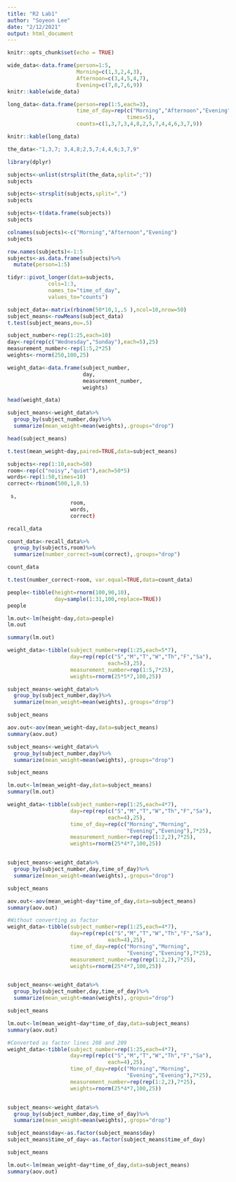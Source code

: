 ```yaml
---
title: "R2 Lab1"
author: "Soyeon Lee"
date: "2/12/2021"
output: html_document
---
```


```r
knitr::opts_chunk$set(echo = TRUE)
```

```r
wide_data<-data.frame(person=1:5,
                      Morning=c(1,3,2,4,3),
                      Afternoon=c(3,4,5,4,7),
                      Evening=c(7,8,7,6,9))
knitr::kable(wide_data)
```
```r
long_data<-data.frame(person=rep(1:5,each=3),
                      time_of_day=rep(c("Morning","Afternoon","Evening"),
                                      times=5),
                      counts=c(1,3,7,3,4,8,2,5,7,4,4,6,3,7,9))

knitr::kable(long_data)
```
```r
the_data<-"1,3,7; 3,4,8;2,5,7;4,4,6;3,7,9"

library(dplyr)

subjects<-unlist(strsplit(the_data,split=";"))
subjects

subjects<-strsplit(subjects,split=",")
subjects

subjects<-t(data.frame(subjects))
subjects

colnames(subjects)<-c("Morning","Afternoon","Evening")
subjects

row.names(subjects)<-1:5
subjects<-as.data.frame(subjects)%>% 
  mutate(person=1:5)

```
 
```r
tidyr::pivot_longer(data=subjects,
             cols=1:3,
             names_to="time_of_day",
             values_to="counts")
```
```r
subject_data<-matrix(rbinom(50*10,1,.5 ),ncol=10,nrow=50)
subject_means<-rowMeans(subject_data)
t.test(subject_means,mu=.5)
```
```r
subject_number<-rep(1:25,each=10)
day<-rep(rep(c("Wednesday","Sunday"),each=5),25)
measurement_number<-rep(1:5,2*25)
weights<-rnorm(250,100,25)

weight_data<-data.frame(subject_number,
                        day,
                        measurement_number,
                        weights)

head(weight_data)
```
```r
subject_means<-weight_data%>%
  group_by(subject_number,day)%>%
  summarize(mean_weight=mean(weights),.groups="drop")

head(subject_means)
```
```r
t.test(mean_weight~day,paired=TRUE,data=subject_means)
```
```r
subjects<-rep(1:10,each=50)
room<-rep(c("noisy","quiet"),each=50*5)
words<-rep(1:50,times=10)
correct<-rbinom(500,1,0.5)

 s,
                    room,
                    words,
                    correct)

recall_data
```
 
```r
count_data<-recall_data%>%
  group_by(subjects,room)%>%
  summarize(number_correct=sum(correct),.groups="drop")

count_data
```
 
```r
t.test(number_correct~room, var.equal=TRUE,data=count_data)
```
 
```r
people<-tibble(height=rnorm(100,90,10),
               day=sample(1:31,100,replace=TRUE))
people

```
```r
lm.out<-lm(height~day,data=people)
lm.out
```
```r
summary(lm.out)
```
```r
weight_data<-tibble(subject_number=rep(1:25,each=5*7),
                    day=rep(rep(c("S","M","T","W","Th","F","Sa"),
                                each=5),25),
                    measurement_number=rep(1:5,7*25),
                    weights=rnorm(25*5*7,100,25))
```
 
```r
subject_means<-weight_data%>%
  group_by(subject_number,day)%>%
  summarize(mean_weight=mean(weights),.groups="drop")

subject_means

aov.out<-aov(mean_weight~day,data=subject_means)
summary(aov.out)
```
```r
subject_means<-weight_data%>%
  group_by(subject_number,day)%>%
  summarize(mean_weight=mean(weights),.groups="drop")

subject_means

lm.out<-lm(mean_weight~day,data=subject_means)
summary(lm.out)
```
 
```r
weight_data<-tibble(subject_number=rep(1:25,each=4*7),
                    day=rep(rep(c("S","M","T","W","Th","F","Sa"),
                                each=4),25),
                    time_of_day=rep(c("Morning","Morning",
                                      "Evening","Evening"),7*25),
                    measurement_number=rep(rep(1:2,2),7*25),
                    weights=rnorm(25*4*7,100,25))


subject_means<-weight_data%>%
  group_by(subject_number,day,time_of_day)%>%
  summarize(mean_weight=mean(weights),.gropus="drop")

subject_means

aov.out<-aov(mean_weight~day*time_of_day,data=subject_means)
summary(aov.out)
```
 
```r
#Without converting as factor
weight_data<-tibble(subject_number=rep(1:25,each=4*7),
                    day=rep(rep(c("S","M","T","W","Th","F","Sa"),
                                each=4),25),
                    time_of_day=rep(c("Morning","Morning",
                                      "Evening","Evening"),7*25),
                    measurement_number=rep(rep(1:2,2),7*25),
                    weights=rnorm(25*4*7,100,25))


subject_means<-weight_data%>%
  group_by(subject_number,day,time_of_day)%>%
  summarize(mean_weight=mean(weights),.gropus="drop")

subject_means

lm.out<-lm(mean_weight~day*time_of_day,data=subject_means)
summary(aov.out)
```
 
```r
#Converted as factor lines 208 and 209
weight_data<-tibble(subject_number=rep(1:25,each=4*7),
                    day=rep(rep(c("S","M","T","W","Th","F","Sa"),
                                each=4),25),
                    time_of_day=rep(c("Morning","Morning",
                                      "Evening","Evening"),7*25),
                    measurement_number=rep(rep(1:2,2),7*25),
                    weights=rnorm(25*4*7,100,25))


subject_means<-weight_data%>%
  group_by(subject_number,day,time_of_day)%>%
  summarize(mean_weight=mean(weights),.grops="drop")

subject_means$day<-as.factor(subject_means$day)
subject_means$time_of_day<-as.factor(subject_means$time_of_day)

subject_means

lm.out<-lm(mean_weight~day*time_of_day,data=subject_means)
summary(aov.out)
```
 
 